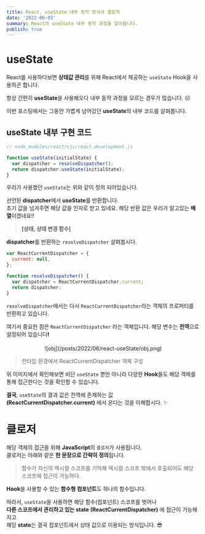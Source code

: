 ```yaml
---
title: React, useState 내부 동작 방식과 클로저
date: '2022-06-03'
summary: React의 useState 내부 동작 과정을 알아봅니다.
publish: true
---
```


# useState

React를 사용하다보면 **상태값 관리**를 위해 React에서 제공하는 `useState` Hook을 사용하곤 합니다.

항상 간편히 **useState**을 사용해오다 내부 동작 과정을 모르는 경우가 많습니다. 😖

이번 포스팅에서는 그동안 가볍게 넘어갔던 **useState**의 내부 코드를 살펴봅니다.

## useState 내부 구현 코드

```js
// node_modules/react/cjs/react.development.js

function useState(initialState) {
  var dispatcher = resolveDispatcher();
  return dispatcher.useState(initialState);
}
```

우리가 사용했던 `useState`는 위와 같이 정의 되어있습니다.

선언된 **dispatcher**에서 **useState**를 반환합니다.<br/>
초기 값을 넘겨주면 해당 값을 인자로 받고 있네요.
해당 반환 값은 우리가 알고있는 **배열**이겠네요!!

> **[상태, 상태 변경 함수]**

**dispatcher**를 반환하는 `resolveDispatcher` 살펴봅시다.

```js
var ReactCurrentDispatcher = {
  current: null,
};

function resolveDispatcher() {
  var dispatcher = ReactCurrentDispatcher.current;
  return dispatcher;
}
```

`resolveDispatcher`에서는 다시 `ReactCurrentDispatcher`라는 객체의 프로퍼티를 반환하고 있습니다.

여기서 중요한 점은 `ReactCurrentDispatcher` 라는 객체입니다.
해당 변수는 **전역**으로 설정되어 있습니다❗️

<p align="center">![obj](/posts/2022/06/react-useState/obj.png)</p>

> 런타임 환경에서 ReactCurrentDispatcher 객체 구성

위 이미지에서 확인해보면 비단 `useState` 뿐만 아니라 다양한 **Hook**들도 해당 객체를 통해 접근한다는 것을 확인할 수 있습니다.

**결국**, `useState`의 결과 값은 전역에 존재하는 값 **(ReactCurrentDispatcher.current)** 에서 온다는 것을 이해합시다. ✨

# 클로저

해당 객체의 접근을 위해 **JavaScript**의 `클로저`가 사용됩니다. <br/>
클로저는 아래와 같은 **한 문장으로 간략히 정의**됩니다.

> 함수가 자신의 렉시컬 스코프를 기억해 렉시컬 스코프 밖에서 호출되어도 해당 스코프에 접근이 가능하다.

**Hook**을 사용할 수 있는 **함수형 컴포넌트**도 하나의 함수입니다.

따라서, `useState`을 사용하면 해당 함수(컴포넌트) 스코프를 벗어나 <br/>
**다른 스코프에서 관리하고 있는 state (ReactCurrentDispatcher)** 에 접근이 가능해지고 <br/>
해당 **state**는 결국 컴포넌트에서 상태 값으로 이용되는 방식입니다. 😎

<br />
